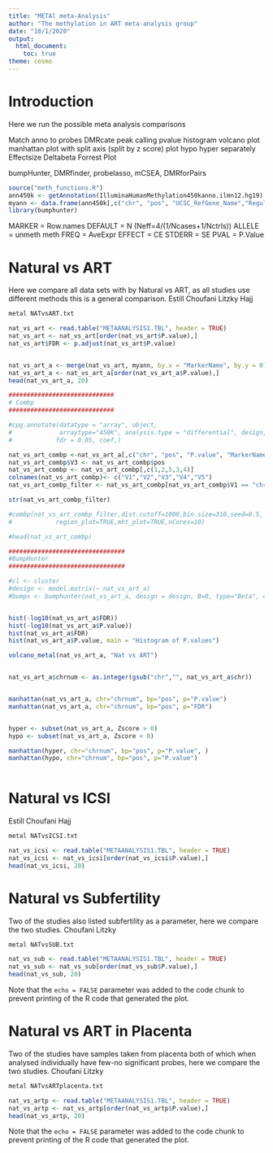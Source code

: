 ```yaml
---
title: "METAl meta-Analysis"
author: "The methylation in ART meta-analysis group"
date: "10/1/2020"
output:   
  html_document:
    toc: true
theme: cosmo
---
```


# Introduction
Here we run the possible meta analysis comparisons

Match anno to probes
DMRcate peak calling
pvalue histogram
volcano plot
manhattan plot with split axis (split by z score) plot hypo hyper separately
Effectsize Deltabeta
Forrest Plot

bumpHunter, DMRfinder, probelasso, mCSEA, DMRforPairs 


```r

source("meth_functions.R")
ann450k <- getAnnotation(IlluminaHumanMethylation450kanno.ilmn12.hg19)
myann <- data.frame(ann450k[,c("chr", "pos", "UCSC_RefGene_Name","Regulatory_Feature_Group","Islands_Name","Relation_to_Island")])
library(bumphunter)

```

MARKER = Row.names
DEFAULT = N (Neff=4/(1/Ncases+1/Nctrls))
ALLELE = unmeth meth
FREQ = AveExpr
EFFECT = CE
STDERR = SE
PVAL = P.Value



# Natural vs ART
Here we compare all data sets with by Natural vs ART, as all studies use different methods this is a general comparison.
Estill
Choufani
Litzky
Hajj
```bash

metal NATvsART.txt

```

```r
nat_vs_art <- read.table("METAANALYSIS1.TBL", header = TRUE)
nat_vs_art <- nat_vs_art[order(nat_vs_art$P.value),]
nat_vs_art$FDR <- p.adjust(nat_vs_art$P.value)


nat_vs_art_a <- merge(nat_vs_art, myann, by.x = "MarkerName", by.y = 0)
nat_vs_art_a <- nat_vs_art_a[order(nat_vs_art_a$P.value),]
head(nat_vs_art_a, 20)

#############################
# Combp
#############################

#cpg.annotate(datatype = "array", object, 
#             arraytype="450K", analysis.type = "differential", design, contrasts = FALSE, 
#            fdr = 0.05, coef,) 

nat_vs_art_combp <-nat_vs_art_a[,c("chr", "pos", "P.value", "MarkerName")]
nat_vs_art_combp$V3 <- nat_vs_art_combp$pos
nat_vs_art_combp <- nat_vs_art_combp[,c(1,2,5,3,4)]
colnames(nat_vs_art_combp)<- c("V1","V2","V3","V4","V5")
nat_vs_art_combp_filter <- nat_vs_art_combp[nat_vs_art_combp$V1 == "chr1",]

str(nat_vs_art_combp_filter)

#combp(nat_vs_art_combp_filter,dist.cutoff=1000,bin.size=310,seed=0.5,
#            region_plot=TRUE,mht_plot=TRUE,nCores=10)

#head(nat_vs_art_combp)

################################
#BumpHunter
################################

#cl <- cluster
#design <- model.matrix(~ nat_vs_art_a)
#bumps <- bumphunter(nat_vs_art_a, design = design, B=0, type="Beta", cutoff = 1000,   )


hist(-log10(nat_vs_art_a$FDR))
hist(-log10(nat_vs_art_a$P.value))
hist(nat_vs_art_a$FDR)
hist(nat_vs_art_a$P.value, main = "Histogram of P.values")

volcano_metal(nat_vs_art_a, "Nat vs ART")


nat_vs_art_a$chrnum <- as.integer(gsub("chr","", nat_vs_art_a$chr))


manhattan(nat_vs_art_a, chr="chrnum", bp="pos", p="P.value")
manhattan(nat_vs_art_a, chr="chrnum", bp="pos", p="FDR")


hyper <- subset(nat_vs_art_a, Zscore > 0)
hypo <- subset(nat_vs_art_a, Zscore < 0)

manhattan(hyper, chr="chrnum", bp="pos", p="P.value", )
manhattan(hypo, chr="chrnum", bp="pos", p="P.value")
 
```

# Natural vs ICSI 
Estill
Choufani
Hajj

```bash

metal NATvsICSI.txt

```

```r
nat_vs_icsi <- read.table("METAANALYSIS1.TBL", header = TRUE)
nat_vs_icsi <- nat_vs_icsi[order(nat_vs_icsi$P.value),]
head(nat_vs_icsi, 20)
```


# Natural vs Subfertility
Two of the studies also listed subfertility as a parameter, here we compare the two studies.
Choufani
Litzky
```bash

metal NATvsSUB.txt

```

```r
nat_vs_sub <- read.table("METAANALYSIS1.TBL", header = TRUE)
nat_vs_sub <- nat_vs_sub[order(nat_vs_sub$P.value),]
head(nat_vs_sub, 20)
```
Note that the `echo = FALSE` parameter was added to the code chunk to prevent printing of the R code that generated the plot.


# Natural vs ART in Placenta
Two of the studies have samples taken from placenta both of which when analysed individually have few-no significant probes, here we compare the two studies.
Choufani
Litzky
```bash

metal NATvsARTplacenta.txt

```

```r
nat_vs_artp <- read.table("METAANALYSIS1.TBL", header = TRUE)
nat_vs_artp <- nat_vs_artp[order(nat_vs_artp$P.value),]
head(nat_vs_artp, 20)
```
Note that the `echo = FALSE` parameter was added to the code chunk to prevent printing of the R code that generated the plot.
